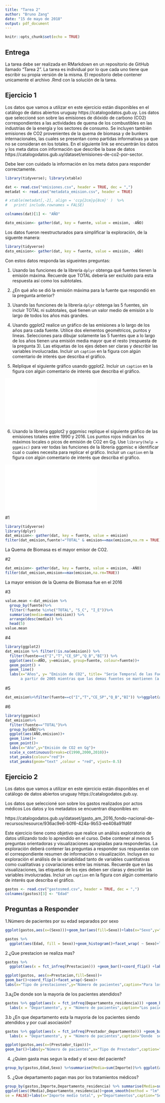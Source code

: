 ```yaml
---
title: "Tarea 2"
author: "Bruno Zang"
date: "15 de mayo de 2018"
output: pdf_document
---
```


```r
knitr::opts_chunk$set(echo = TRUE)
```

## Entrega

La tarea debe ser realizada en RMarkdown en un repositorio de GitHub llamado "Tarea 2".
La tarea es individual por lo que cada uno tiene que escribir su propia versión de la misma. 
El repositorio debe contener unicamente el archivo .Rmd con la solución de la tarea.

## Ejercicio 1

Los datos que vamos a utilizar en este ejercicio están disponibles en el catálogo de datos abiertos uruguay https://catalogodatos.gub.uy.
Los datos que seleccioné son sobre las emisiones de dióxido de carbono (CO2) correspondientes a las actividades de quema de los combustibles en las industrias de la energía y los sectores de consumo. Se incluyen también emisiones de CO2 provenientes de la quema de biomasa y de bunkers internacionales, las cuales se presentan como partidas informativas ya que no se consideran en los totales. En el siguiente link se encuentrán los datos y los meta datos con información que describe la base de datos https://catalogodatos.gub.uy/dataset/emisiones-de-co2-por-sector.

Debe leer con cuidado la información en los meta datos para responder correctamente.


```r
library(tidyverse); library(xtable)

dat <- read.csv("emisiones.csv", header = TRUE, dec = ",") 
metadat <- read.csv("metadata_emision.csv", header = TRUE) 

# xtable(metadat[,-2], align = 'ccp{2cm}p{8cm}' )  %>%
#   print( include.rownames = FALSE)

colnames(dat)[1] <- "AÑO"

dato_emision<- gather(dat, key = fuente, value = emision, -AÑO)
``` 

Los datos fueron reestructurados para simplificar  la exploración, de la siguente manera:

```r
library(tidyverse)
dato_emision<- gather(dat, key = fuente, value = emisión, -AÑO)
```

Con estos datos responda las sigueintes preguntas:

 1. Usando las funciones de la librería `dplyr` obtenga qué fuentes tienen la emisión máxima. Recuerde que TOTAL debería ser excluído para esta respuesta así como los subtotales.

 2. ¿En qué año se dió la emisión máxima para la fuente que respondió en la pregunta anterior?

3. Usando las funciones de la librería `dplyr` obtenga las 5 fuentes, sin incluir TOTAL ni subtotales, qué tienen un valor medio de emisión a lo largo de todos los años más grandes. 

4. Usando ggplot2 realice un gráfico de las emisiones a lo largo de los años para cada fuente. Utilice dos elementos geométricos, puntos y lineas. 
Selecciones para dibujar solamente las 5 fuentes que a lo largo de los años tienen una emisión media mayor que el resto (respuesta de la pregunta 3).
Las etiquetas de los ejes deben ser claras y describir las variables involucradas. Incluir un `caption` en la figura con algún comentario de interés que describa el gráfico.

5. Relplique el siguiente gráfico usando ggplot2.
 Incluir un `caption` en la figura con algún comentario de interés que describa el gráfico.


\newpage
![](box.pdf)

6. Usando la librería ggplot2 y ggpmisc replique el siguiente gráfico de las emisiones totales entre 1990 y 2016.
Los puntos rojos indican los máximos locales  o picos de emisión de CO2 en Gg. 
Use `library(help = ggpmisc)` para ver todas las funciones de la librería ggpmisc e identificar cual o cuales necesita para replicar el gráfico.
Incluir un `caption` en la figura con algún comentario de interés que describa el gráfico.

![](ggmisc.pdf)
\newpage

#1
```r
library(tidyverse)
library(dplyr)
dat_emision<- gather(dat, key = fuente, value = emision)
filter(dat_emision,fuente!="TOTAL" & emision==max(emision,na.rm = TRUE))
```

La Quema de Biomasa es el mayor emisor de CO2.

#2
```r
dat_emision<- gather(dat, key = fuente, value = emision, -AÑO)
filter(dat_emision,emision==max(emision,na.rm=TRUE))
```

La mayor emision de la Quema de Biomasa fue en el 2016

#3

```r
value.mean <-dat_emision %>%
  group_by(fuente)%>%
  filter(!fuente %in%c("TOTAL", "S_C", "I_E"))%>%
  summarise(media=mean(emision)) %>% 
  arrange(desc(media)) %>% 
  head(5)
value.mean
```

#4
```r
library(ggplot2)
dat_emision %>% filter(!is.na(emision)) %>%
  filter(fuente==c("I","T","CE_SP","Q_B","BI")) %>%
  ggplot(aes(x=AÑO, y=emision, group=fuente, colour=fuente))+
  geom_point() +
  geom_line()
  labs(x="Años", y= "Emisión de CO2", title= "Serie Temporal de las Fuentes de Emisión de CO2", caption="Lo que me llama mas la atencion es la mayor emision de CO2 de la fuente Quema de Biomasa 
       a partir de 2005 mientras que las demas fuentes se mantienen (a exepcion de CE_SP que disminuye abruptamente)")
```

#5
```r
dat_emision%>%filter(fuente==c("I","T","CE_SP","Q_B","BI")) %>%ggplot(aes(x=fct_reorder(fuente,-emision),emision))+geom_boxplot()+labs(x="Fuentes con mayor emisión media entre 1990-2016", y="Emisión de CO2 en Gg")

```

#6
```r
library(ggpmisc)
dat_emision%>%
  filter(fuente=="TOTAL")%>%
  group_by(AÑO)%>%
  ggplot(aes(AÑO,emision))+
  geom_line()+
  geom_point()+
  labs(x="Año",y="Emisión de CO2 en Gg")+
  scale_x_continuous(breaks=c(1990,2000,2010))+
  stat_peaks(colour="red")+
  stat_peaks(geom="text" ,colour = "red", vjust=-0.5)
```





## Ejercicio 2

Los datos que vamos a utilizar en este ejercicio están disponibles en el catálogo de datos abiertos uruguay https://catalogodatos.gub.uy.

Los datos que seleccioné son sobre los gastos realizados por actos médicos
Los datos y los metadatos se encuentran disponibles en:

https://catalogodatos.gub.uy/dataset/gasto_am_2016_fondo-nacional-de-recursos/resource/936ac9e6-b0f6-424a-9b53-ee408a91fd6f

Este ejercicio tiene como objetivo que realice un análisis exploratorio de datos utilizando todo lo aprendido en el curso.
Debe contener al menos 5 preguntas orientadoras y visualizaciones apropiadas para responderlas. 
La exploración deberá contener las preguntas a responder sus respuestas con el correspondiente resumen de información o visualización. 
Incluya en su exploración el análisis de la variabilidad tanto de  variables cuantitativas como cualitativas y covariaciones entre las mismas. 
Recuerde que en las visualizaciones, las etiquetas de los ejes deben ser claras y describir las variables involucradas. Incluir un `caption` en la figura con algún comentario de interés que describa el gráfico.

```r

gastos <- read.csv("gastosmed.csv", header = TRUE, dec = ",") 
colnames(gastos)[3] <- "Edad"
```

## Preguntas a Responder


 1.Número de pacientes por su edad separados por sexo
```r
ggplot(gastos,aes(x=(Sexo)))+geom_bar(aes(fill=Sexo))+labs(x="Sexo",y="cantidad de pacientes")
```
 
```r

gastos %>%
  ggplot(aes(Edad, fill = Sexo))+geom_histogram()+facet_wrap( ~ Sexo)+labs(x =  "Edad", y = "Número de pacientes", caption="Se puede ver que hay mas pacientes del Sexo Masculino en la mayoria de las edades y se puede ver un incremento significativo de pacientes en ambos sexo a los 50 años")
```



 2.¿Que prestacion se realiza mas?
```r

gastos %>%
  ggplot(aes(x = fct_infreq(Prestacion))) +geom_bar()+coord_flip() +labs(y = "Número de pacientes", x = "Prestaciones", caption="Se puede visualizar que la prestacion que mas se realiza es PCI, seguido de la Dialisis")
```

```r
ggplot(gastos, aes(x=Prestacion,fill=Sexo))+
geom_bar()+coord_flip()+facet_wrap(~Sexo)+
labs(x="Tipo de prestaciones",y="Número de pacientes",caption="Para los dos sexos la prestacion que mas se realiza es PCI, pero a diferencia que el Sexo Masculino que la segunda prestacion mas realizada es PCI-ATCP mientras que el de la del Sexo Femenino es la Dialisis")
```
 
 3.a¿De donde son la mayoria de los pacientes atendidos?
 
```r
gastos %>% ggplot(aes(x = fct_infreq(Departamento_residencia))) +geom_bar(aes(fill=Departamento_residencia)) +coord_flip() +
  labs(x = "Departamento", y = "Número de pacientes",caption="Los pacientes son mayormente de Montevideo algo obvio ya que la mayor parte de la poblacion esta en la capital")
```

 3.b ¿En que departamento esta la mayoria de los pacientes siendo atendidos y por cual asociasión?
```r
gastos %>% ggplot(aes(x = fct_infreq(Prestador_departamento))) +geom_bar(aes(fill=Prestador_departamento)) +coord_flip() +
  labs(x = "Departamento", y = "Número de pacientes",caption="Donde  se atiende mas a los paciente es en Montevideo ya que estan mas capacitados con tecnologia")
```



```r
ggplot(gastos,aes(x=(Prestador_tipo)))+
geom_bar()+labs(y="Número de pacientes",x="Tipo de Prestador",caption="Hay un mayor número de pacientes en IAMC")
```

 4. ¿Quien gasta mas segun la edad y el sexo del paciente?
```r
group_by(gastos,Edad,Sexo) %>%summarise(Media=sum(Importe))%>% ggplot(aes(Edad,Media,colour=Sexo))+geom_line()+labs(x="Edad", y="Importe Total Medio",caption="Se puede ver que a temprana edad Mujeres pagan un poco mas que los hombres hasta una edad de 45 años donde el Hombre supera los gastos de la mujer, pero luego a una avanzada edad de 85 años nuevamente las mujeres pagan un poco mas que los hombres")
```

 5. ¿Que departamento pagan mas por los tratamientos médicos?
```r
group_by(gastos,Importe,Departamento_residencia) %>% summarise(Media=sum(Importe))%>%
ggplot(aes((Media),Departamento_residencia))+geom_smooth(method = "lm",
se = FALSE)+labs(x="Importe medio total", y="Departamentos",caption="Se puede ver que los pacientes que pagan mas son los que provienen de Montevideo, Seguidos de Canelones")
```







